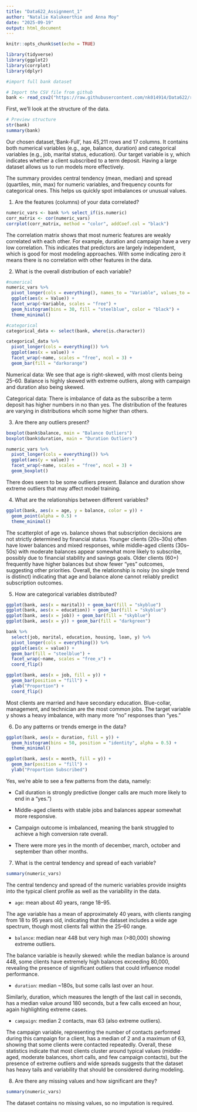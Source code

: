 ```yaml
---
title: "Data622_Assignment_1"
author: "Natalie Kalukeerthie and Anna Moy"
date: "2025-09-19"
output: html_document
---
```


```r
knitr::opts_chunk$set(echo = TRUE)
```

```r
library(tidyverse) 
library(ggplot2)
library(corrplot)
library(dplyr)

#import full bank dataset

# Import the CSV file from github
bank <- read_csv2("https://raw.githubusercontent.com/nk014914/Data622/refs/heads/main/bank-full.csv", show_col_types = FALSE)

```

First, we'll look at the structure of the data.

```r
# Preview structure
str(bank)
summary(bank)
```

Our chosen dataset,'Bank-Full', has 45,211 rows and 17 columns. It contains both numerical variables (e.g., age, balance, duration) and categorical variables (e.g., job, marital status, education). Our target variable is y, which indicates whether a client subscribed to a term deposit. Having a large dataset allows us to run models more effectively.

The summary provides central tendency (mean, median) and spread (quartiles, min, max) for numeric variables, and frequency counts for categorical ones. This helps us quickly spot imbalances or unusual values.

1.  Are the features (columns) of your data correlated?

```r
numeric_vars <- bank %>% select_if(is.numeric)
corr_matrix <- cor(numeric_vars)
corrplot(corr_matrix, method = "color", addCoef.col = "black")
```

The correlation matrix shows that most numeric features are weakly correlated with each other. For example, duration and campaign have a very low correlation. This indicates that predictors are largely independent, which is good for most modeling approaches. With some indicating zero it means there is no correlation with other features in the data. 

2.  What is the overall distribution of each variable?

```r
#numerical
numeric_vars %>%
  pivot_longer(cols = everything(), names_to = "Variable", values_to = "Value") %>%
  ggplot(aes(x = Value)) +
  facet_wrap(~Variable, scales = "free") +
  geom_histogram(bins = 30, fill = "steelblue", color = "black") +
  theme_minimal()

#categorical
categorical_data <- select(bank, where(is.character))

categorical_data %>%
  pivot_longer(cols = everything()) %>%
  ggplot(aes(x = value)) +
  facet_wrap(~name, scales = "free", ncol = 3) +
  geom_bar(fill = "darkorange")
```

Numerical data: We see that age is right-skewed, with most clients being 25–60. Balance is highly skewed with extreme outliers, along with campaign and duration also being skewed.

Categorical data: There is imbalance of data as the subscribe a term deposit has higher numbers in no than yes. The distribution of the features are varying in distributions whcih some higher than others. 

3.  Are there any outliers present?

```r
boxplot(bank$balance, main = "Balance Outliers")
boxplot(bank$duration, main = "Duration Outliers")

numeric_vars %>%
  pivot_longer(cols = everything()) %>%
  ggplot(aes(y = value)) +
  facet_wrap(~name, scales = "free", ncol = 3) +
  geom_boxplot()
```

There does seem to be some outliers present. Balance and duration show extreme outliers that may affect model training.

4.  What are the relationships between different variables?

```r
ggplot(bank, aes(x = age, y = balance, color = y)) +
  geom_point(alpha = 0.5) +
  theme_minimal()
```

The scatterplot of age vs. balance shows that subscription decisions are not strictly determined by financial status. Younger clients (20s–30s) often have lower balances and mixed responses, while middle-aged clients (30s–50s) with moderate balances appear somewhat more likely to subscribe, possibly due to financial stability and savings goals. Older clients (60+) frequently have higher balances but show fewer “yes” outcomes, suggesting other priorities. Overall, the relationship is noisy (no single trend is distinct) indicating that age and balance alone cannot reliably predict subscription outcomes.

5.  How are categorical variables distributed?

```r
ggplot(bank, aes(x = marital)) + geom_bar(fill = "skyblue")
ggplot(bank, aes(x = education)) + geom_bar(fill = "skyblue")
ggplot(bank, aes(x = job)) + geom_bar(fill = "skyblue")
ggplot(bank, aes(x = y)) + geom_bar(fill = "darkgreen")

bank %>%
  select(job, marital, education, housing, loan, y) %>%
  pivot_longer(cols = everything()) %>%
  ggplot(aes(x = value)) +
  geom_bar(fill = "steelblue") +
  facet_wrap(~name, scales = "free_x") +
  coord_flip()

ggplot(bank, aes(x = job, fill = y)) +
  geom_bar(position = "fill") +
  ylab("Proportion") +
  coord_flip()
```

Most clients are married and have secondary education. Blue-collar, management, and technician are the most common jobs. The target variable y shows a heavy imbalance, with many more “no” responses than “yes.”

6.  Do any patterns or trends emerge in the data?

```r
ggplot(bank, aes(x = duration, fill = y)) +
  geom_histogram(bins = 50, position = "identity", alpha = 0.5) +
  theme_minimal()

ggplot(bank, aes(x = month, fill = y)) +
  geom_bar(position = "fill") +
  ylab("Proportion Subscribed")


```

Yes, we're able to see a few patterns from the data, namely:

-   Call duration is strongly predictive (longer calls are much more likely to end in a “yes.”)

-   Middle-aged clients with stable jobs and balances appear somewhat more responsive.

-   Campaign outcome is imbalanced, meaning the bank struggled to achieve a high conversion rate overall.

-  There were more yes in the month of december, march, october and september than other months. 

7.  What is the central tendency and spread of each variable?

```r
summary(numeric_vars)
```

The central tendency and spread of the numeric variables provide insights into the typical client profile as well as the variability in the data.

-   `age`: mean about 40 years, range 18–95.

The age variable has a mean of approximately 40 years, with clients ranging from 18 to 95 years old, indicating that the dataset includes a wide age spectrum, though most clients fall within the 25–60 range.

-   `balance`: median near 448 but very high max (\>80,000) showing extreme outliers.

The balance variable is heavily skewed: while the median balance is around 448, some clients have extremely high balances exceeding 80,000, revealing the presence of significant outliers that could influence model performance.

-   `duration`: median \~180s, but some calls last over an hour.

Similarly, duration, which measures the length of the last call in seconds, has a median value around 180 seconds, but a few calls exceed an hour, again highlighting extreme cases.

-   `campaign`: median 2 contacts, max 63 (also extreme outliers).

The campaign variable, representing the number of contacts performed during this campaign for a client, has a median of 2 and a maximum of 63, showing that some clients were contacted repeatedly. Overall, these statistics indicate that most clients cluster around typical values (middle-aged, moderate balances, short calls, and few campaign contacts), but the presence of extreme outliers and wide spreads suggests that the dataset has heavy tails and variability that should be considered during modeling.

8.  Are there any missing values and how significant are they?

```r
summary(numeric_vars)
```

The dataset contains no missing values, so no imputation is required.
